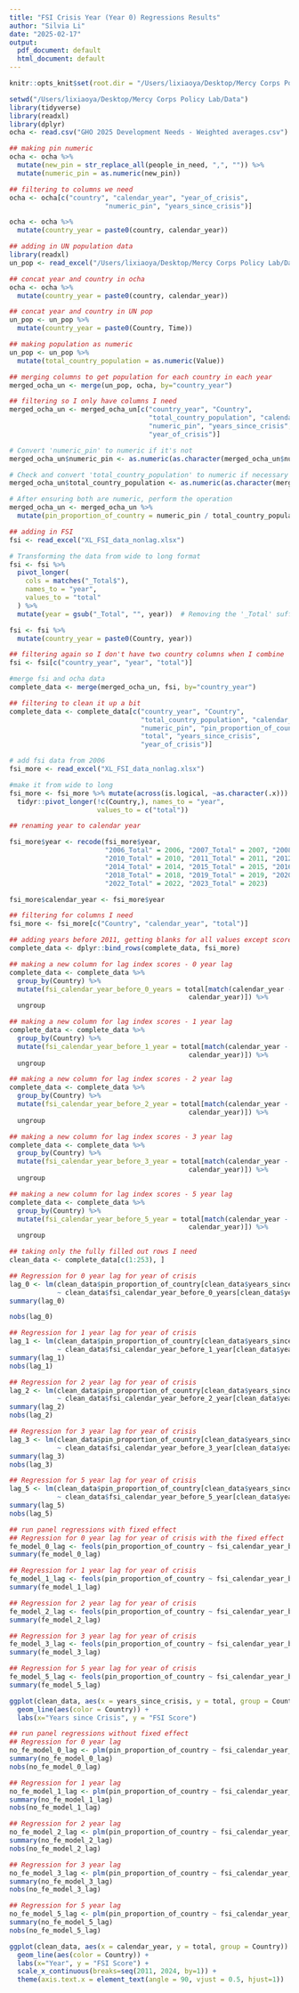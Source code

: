 ```yaml
---
title: "FSI Crisis Year (Year 0) Regressions Results"
author: "Silvia Li"
date: "2025-02-17"
output:
  pdf_document: default
  html_document: default
---
```


```r
knitr::opts_knit$set(root.dir = "/Users/lixiaoya/Desktop/Mercy Corps Policy Lab/Data")

```

```r
setwd("/Users/lixiaoya/Desktop/Mercy Corps Policy Lab/Data")
library(tidyverse)
library(readxl)
library(dplyr)
ocha <- read.csv("GHO 2025 Development Needs - Weighted averages.csv")
```


```r
## making pin numeric
ocha <- ocha %>%
  mutate(new_pin = str_replace_all(people_in_need, ",", "")) %>%
  mutate(numeric_pin = as.numeric(new_pin))

## filtering to columns we need
ocha <- ocha[c("country", "calendar_year", "year_of_crisis",
                        "numeric_pin", "years_since_crisis")]

ocha <- ocha %>%
  mutate(country_year = paste0(country, calendar_year))
```
```r
## adding in UN population data
library(readxl)
un_pop <- read_excel("/Users/lixiaoya/Desktop/Mercy Corps Policy Lab/Data/Total Population.xlsx")

```

```r
## concat year and country in ocha
ocha <- ocha %>%
  mutate(country_year = paste0(country, calendar_year))
```

```r
## concat year and country in UN pop
un_pop <- un_pop %>%
  mutate(country_year = paste0(Country, Time))

## making population as numeric
un_pop <- un_pop %>%
  mutate(total_country_population = as.numeric(Value))
```

```r
## merging columns to get population for each country in each year
merged_ocha_un <- merge(un_pop, ocha, by="country_year")
```

```r
## filtering so I only have columns I need
merged_ocha_un <- merged_ocha_un[c("country_year", "Country", 
                                   "total_country_population", "calendar_year", 
                                   "numeric_pin", "years_since_crisis", 
                                   "year_of_crisis")]

# Convert 'numeric_pin' to numeric if it's not
merged_ocha_un$numeric_pin <- as.numeric(as.character(merged_ocha_un$numeric_pin))

# Check and convert 'total_country_population' to numeric if necessary
merged_ocha_un$total_country_population <- as.numeric(as.character(merged_ocha_un$total_country_population))

# After ensuring both are numeric, perform the operation
merged_ocha_un <- merged_ocha_un %>%
  mutate(pin_proportion_of_country = numeric_pin / total_country_population)

```

```r
## adding in FSI
fsi <- read_excel("XL_FSI_data_nonlag.xlsx")

```

```r
# Transforming the data from wide to long format
fsi <- fsi %>%
  pivot_longer(
    cols = matches("_Total$"), 
    names_to = "year", 
    values_to = "total"
  ) %>%
  mutate(year = gsub("_Total", "", year))  # Removing the '_Total' suffix from the year column
```

```r
fsi <- fsi %>%
  mutate(country_year = paste0(Country, year))
```

```r
## filtering again so I don't have two country columns when I combine
fsi <- fsi[c("country_year", "year", "total")]

#merge fsi and ocha data
complete_data <- merge(merged_ocha_un, fsi, by="country_year")

## filtering to clean it up a bit 
complete_data <- complete_data[c("country_year", "Country", 
                                 "total_country_population", "calendar_year", 
                                 "numeric_pin", "pin_proportion_of_country", 
                                 "total", "years_since_crisis", 
                                 "year_of_crisis")]
```

```r
# add fsi data from 2006
fsi_more <- read_excel("XL_FSI_data_nonlag.xlsx")

#make it from wide to long
fsi_more <- fsi_more %>% mutate(across(is.logical, ~as.character(.x))) %>% 
  tidyr::pivot_longer(!c(Country,), names_to = "year", 
                      values_to = c("total"))
```

```r
## renaming year to calendar year 

fsi_more$year <- recode(fsi_more$year,
                        "2006_Total" = 2006, "2007_Total" = 2007, "2008_Total" = 2008, "2009_Total" = 2009,
                        "2010_Total" = 2010, "2011_Total" = 2011, "2012_Total" = 2012, "2013_Total" = 2013,
                        "2014_Total" = 2014, "2015_Total" = 2015, "2016_Total" = 2016, "2017_Total" = 2017,
                        "2018_Total" = 2018, "2019_Total" = 2019, "2020_Total" = 2020, "2021_Total" = 2021,
                        "2022_Total" = 2022, "2023_Total" = 2023)

```
```r
fsi_more$calendar_year <- fsi_more$year

## filtering for columns I need
fsi_more <- fsi_more[c("Country", "calendar_year", "total")]
```

```r
## adding years before 2011, getting blanks for all values except score, year, country
complete_data <- dplyr::bind_rows(complete_data, fsi_more)
```


```r
## making a new column for lag index scores - 0 year lag
complete_data <- complete_data %>%
  group_by(Country) %>%
  mutate(fsi_calendar_year_before_0_years = total[match(calendar_year - 0, 
                                             calendar_year)]) %>% 
  ungroup


```

```r
## making a new column for lag index scores - 1 year lag
complete_data <- complete_data %>%
  group_by(Country) %>%
  mutate(fsi_calendar_year_before_1_year = total[match(calendar_year - 1, 
                                             calendar_year)]) %>% 
  ungroup

```

```r
## making a new column for lag index scores - 2 year lag
complete_data <- complete_data %>%
  group_by(Country) %>%
  mutate(fsi_calendar_year_before_2_year = total[match(calendar_year - 2, 
                                             calendar_year)]) %>% 
  ungroup

```

```r
## making a new column for lag index scores - 3 year lag
complete_data <- complete_data %>%
  group_by(Country) %>%
  mutate(fsi_calendar_year_before_3_year = total[match(calendar_year - 3, 
                                             calendar_year)]) %>% 
  ungroup

```

```r
## making a new column for lag index scores - 5 year lag
complete_data <- complete_data %>%
  group_by(Country) %>%
  mutate(fsi_calendar_year_before_5_year = total[match(calendar_year - 5, 
                                             calendar_year)]) %>% 
  ungroup

```

```r
## taking only the fully filled out rows I need
clean_data <- complete_data[c(1:253), ]
```

```r
## Regression for 0 year lag for year of crisis
lag_0 <- lm(clean_data$pin_proportion_of_country[clean_data$years_since_crisis == 0] 
            ~ clean_data$fsi_calendar_year_before_0_years[clean_data$years_since_crisis == 0])
summary(lag_0)

nobs(lag_0)
```

```r
## Regression for 1 year lag for year of crisis
lag_1 <- lm(clean_data$pin_proportion_of_country[clean_data$years_since_crisis == 0] 
            ~ clean_data$fsi_calendar_year_before_1_year[clean_data$years_since_crisis == 0])
summary(lag_1)
nobs(lag_1)
```

```r
## Regression for 2 year lag for year of crisis
lag_2 <- lm(clean_data$pin_proportion_of_country[clean_data$years_since_crisis == 0] 
            ~ clean_data$fsi_calendar_year_before_2_year[clean_data$years_since_crisis == 0])
summary(lag_2)
nobs(lag_2)
```

```r
## Regression for 3 year lag for year of crisis
lag_3 <- lm(clean_data$pin_proportion_of_country[clean_data$years_since_crisis == 0] 
            ~ clean_data$fsi_calendar_year_before_3_year[clean_data$years_since_crisis == 0])
summary(lag_3)
nobs(lag_3)
```

```r
## Regression for 5 year lag for year of crisis
lag_5 <- lm(clean_data$pin_proportion_of_country[clean_data$years_since_crisis == 0] 
            ~ clean_data$fsi_calendar_year_before_5_year[clean_data$years_since_crisis == 0])
summary(lag_5)
nobs(lag_5)

```
```r
## run panel regressions with fixed effect
## Regression for 0 year lag for year of crisis with the fixed effect
fe_model_0_lag <- feols(pin_proportion_of_country ~ fsi_calendar_year_before_0_years | Country  + calendar_year, data = clean_data)
summary(fe_model_0_lag)
```

```r
## Regression for 1 year lag for year of crisis
fe_model_1_lag <- feols(pin_proportion_of_country ~ fsi_calendar_year_before_1_year | Country  + calendar_year, data = clean_data)
summary(fe_model_1_lag)
```

```r
## Regression for 2 year lag for year of crisis
fe_model_2_lag <- feols(pin_proportion_of_country ~ fsi_calendar_year_before_2_year | Country  + calendar_year, data = clean_data)
summary(fe_model_2_lag)
```

```r
## Regression for 3 year lag for year of crisis
fe_model_3_lag <- feols(pin_proportion_of_country ~ fsi_calendar_year_before_3_year | Country  + calendar_year, data = clean_data)
summary(fe_model_3_lag)
```

```r
## Regression for 5 year lag for year of crisis
fe_model_5_lag <- feols(pin_proportion_of_country ~ fsi_calendar_year_before_5_year | Country  + calendar_year, data = clean_data)
summary(fe_model_5_lag)
```
```r
ggplot(clean_data, aes(x = years_since_crisis, y = total, group = Country)) +
  geom_line(aes(color = Country)) + 
  labs(x="Years since Crisis", y = "FSI Score")
```
```r
## run panel regressions without fixed effect
## Regression for 0 year lag 
no_fe_model_0_lag <- plm(pin_proportion_of_country ~ fsi_calendar_year_before_0_years, data = clean_data, model = "pooling")
summary(no_fe_model_0_lag)
nobs(no_fe_model_0_lag)
```

```r
## Regression for 1 year lag
no_fe_model_1_lag <- plm(pin_proportion_of_country ~ fsi_calendar_year_before_1_year, data = clean_data, model = "pooling")
summary(no_fe_model_1_lag)
nobs(no_fe_model_1_lag)
```
```r
## Regression for 2 year lag 
no_fe_model_2_lag <- plm(pin_proportion_of_country ~ fsi_calendar_year_before_2_year, data = clean_data, model = "pooling")
summary(no_fe_model_2_lag)
nobs(no_fe_model_2_lag)
```
```r
## Regression for 3 year lag 
no_fe_model_3_lag <- plm(pin_proportion_of_country ~ fsi_calendar_year_before_3_year, data = clean_data, model = "pooling")
summary(no_fe_model_3_lag)
nobs(no_fe_model_3_lag)
```
```r
## Regression for 5 year lag 
no_fe_model_5_lag <- plm(pin_proportion_of_country ~ fsi_calendar_year_before_5_year, data = clean_data, model = "pooling")
summary(no_fe_model_5_lag)
nobs(no_fe_model_5_lag)
```


```r
ggplot(clean_data, aes(x = calendar_year, y = total, group = Country)) +
  geom_line(aes(color = Country)) + 
  labs(x="Year", y = "FSI Score") + 
  scale_x_continuous(breaks=seq(2011, 2024, by=1)) +
  theme(axis.text.x = element_text(angle = 90, vjust = 0.5, hjust=1))
```

